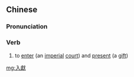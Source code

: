 {{also|入献}}
==Chinese==
{{zh-forms|s=入献}}

===Pronunciation===
{{zh-pron
|m=rùxiàn
|cat=v
}}

===Verb===
{{zh-verb}}

# {{lb|zh|archaic}} to [[enter]] (an [[imperial]] [[court]]) and [[present]] (a [[gift]])

[[mg:入獻]]